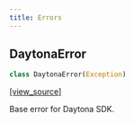 ```yaml
---
title: Errors
---
```


<a id="daytona_sdk.common.errors.DaytonaError"></a>
## DaytonaError

```python
class DaytonaError(Exception)
```

[[view_source]](https://github.com/daytonaio/sdk/blob/789c1b1952d9d69cc2ea8ef7a0f0e9c9f2d6ae2e/packages/python/src/daytona_sdk/common/errors.py#L1)

Base error for Daytona SDK.



